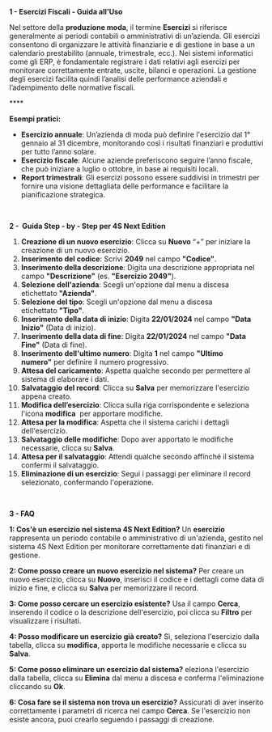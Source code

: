 **1 - Esercizi Fiscali - Guida all'Uso**

Nel settore della **produzione moda**, il termine **Esercizi** si riferisce generalmente ai periodi contabili o amministrativi di un’azienda. Gli esercizi consentono di organizzare le attività finanziarie e di gestione in base a un calendario prestabilito (annuale, trimestrale, ecc.). Nei sistemi informatici come gli ERP, è fondamentale registrare i dati relativi agli esercizi per monitorare correttamente entrate, uscite, bilanci e operazioni. La gestione degli esercizi facilita quindi l’analisi delle performance aziendali e l’adempimento delle normative fiscali.

**** 

**Esempi pratici:**

* **Esercizio annuale**: Un’azienda di moda può definire l'esercizio dal 1° gennaio al 31 dicembre, monitorando così i risultati finanziari e produttivi per tutto l’anno solare.
* **Esercizio fiscale**: Alcune aziende preferiscono seguire l’anno fiscale, che può iniziare a luglio o ottobre, in base ai requisiti locali.
* **Report trimestrali**: Gli esercizi possono essere suddivisi in trimestri per fornire una visione dettagliata delle performance e facilitare la pianificazione strategica.

 

**2 -  Guida Step - by - Step per 4S Next Edition**

1. **Creazione di un nuovo esercizio**: Clicca su **Nuovo** “+” per iniziare la creazione di un nuovo esercizio.
2. **Inserimento del codice**: Scrivi **2049** nel campo **"Codice"**.
3. **Inserimento della descrizione**: Digita una descrizione appropriata nel campo **"Descrizione"** (es. **"Esercizio 2049"**).
4. **Selezione dell'azienda**: Scegli un'opzione dal menu a discesa etichettato **"Azienda"**.
5. **Selezione del tipo**: Scegli un'opzione dal menu a discesa etichettato **"Tipo"**.
6. **Inserimento della data di inizio**: Digita **22/01/2024** nel campo **"Data Inizio"** (Data di inizio).
7. **Inserimento della data di fine**: Digita **22/01/2024** nel campo **"Data Fine"** (Data di fine).
8. **Inserimento dell'ultimo numero**: Digita **1** nel campo **"Ultimo numero"** per definire il numero progressivo.
9. **Attesa del caricamento**: Aspetta qualche secondo per permettere al sistema di elaborare i dati.
10. **Salvataggio del record**: Clicca su **Salva** per memorizzare l'esercizio appena creato.
11. **Modifica dell’esercizio**: Clicca sulla riga corrispondente e seleziona l'icona **modifica**  per apportare modifiche.
12. **Attesa per la modifica**: Aspetta che il sistema carichi i dettagli dell'esercizio.
13. **Salvataggio delle modifiche**: Dopo aver apportato le modifiche necessarie, clicca su **Salva**.
14. **Attesa per il salvataggio**: Attendi qualche secondo affinché il sistema confermi il salvataggio.
15. **Eliminazione di un esercizio**: Segui i passaggi per eliminare il record selezionato, confermando l'operazione.

 

**3 - FAQ**

**1: Cos'è un esercizio nel sistema 4S Next Edition?** Un **esercizio** rappresenta un periodo contabile o amministrativo di un'azienda, gestito nel sistema 4S Next Edition per monitorare correttamente dati finanziari e di gestione.

**2: Come posso creare un nuovo esercizio nel sistema?** Per creare un nuovo esercizio, clicca su **Nuovo**, inserisci il codice e i dettagli come data di inizio e fine, e clicca su **Salva** per memorizzare il record.

**3: Come posso cercare un esercizio esistente?** Usa il campo **Cerca**, inserendo il codice o la descrizione dell'esercizio, poi clicca su **Filtro** per visualizzare i risultati.

**4: Posso modificare un esercizio già creato?** Sì, seleziona l'esercizio dalla tabella, clicca su **modifica**, apporta le modifiche necessarie e clicca su **Salva**.

**5: Come posso eliminare un esercizio dal sistema?** eleziona l'esercizio dalla tabella, clicca su **Elimina** dal menu a discesa e conferma l'eliminazione cliccando su **Ok**.

**6: Cosa fare se il sistema non trova un esercizio?** Assicurati di aver inserito correttamente i parametri di ricerca nel campo **Cerca**. Se l'esercizio non esiste ancora, puoi crearlo seguendo i passaggi di creazione.